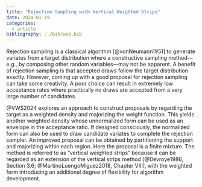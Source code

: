 ```yaml
---
title: "Rejection Sampling with Vertical Weighted Strips"
date: 2024-01-19
categories:
  - article
bibliography: ../bib/web.bib
---
```


Rejection sampling is a classical algorithm [@vonNeumann1951] to generate
variates from a target distribution where a constructive sampling
method---e.g., by composing other random variables---may not be apparent. A
benefit of rejection sampling is that accepted draws follow the target
distribution exactly. However, coming up with a good proposal for rejection
sampling can take some creativity. A poor choice can result in extremely low
acceptance rates where practically no draws are accepted from a very large
number of candidates.

@VWS2024 explores an approach to construct proposals by regarding the target as
a weighted density and majorizing the weight function. This yields another
weighted density whose unnormalized form can be used as an envelope in the
acceptance ratio. If designed consciously, the normalized form can also be used
to draw candidate variates to complete the rejection sampler. An improved
proposal can be obtained by partitioning the support and majorizing within each
region. Here the proposal is a finite mixture. The method is referred to as
"vertical weighted strips" because it can be regarded as an extension of the
vertical strips method [@Devroye1986, Section 3.6; @MartinoLuengoMiguez2018,
Chapter VIII], with the weighted form introducing an additional degree of
flexibility for algorithm development.

